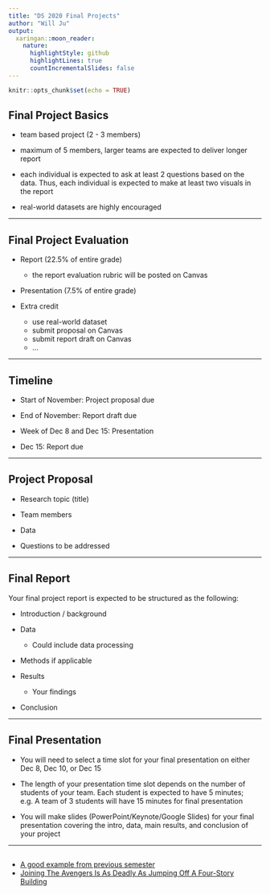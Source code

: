 ```yaml
---
title: "DS 2020 Final Projects"
author: "Will Ju"
output:
  xaringan::moon_reader:
    nature:
      highlightStyle: github
      highlightLines: true
      countIncrementalSlides: false
---
```


```r
knitr::opts_chunk$set(echo = TRUE)
```

## Final Project Basics

-   team based project (2 - 3 members)

-   maximum of 5 members, larger teams are expected to deliver longer report

-   each individual is expected to ask at least 2 questions based on the data. Thus, each individual is expected to make at least two visuals in the report

-   real-world datasets are highly encouraged

---

## Final Project Evaluation

- Report (22.5% of entire grade)
  - the report evaluation rubric will be posted on Canvas

- Presentation (7.5% of entire grade)

- Extra credit
  - use real-world dataset
  - submit proposal on Canvas
  - submit report draft on Canvas
  - ...

---

## Timeline

-   Start of November: Project proposal due

-   End of November: Report draft due

-   Week of Dec 8 and Dec 15: Presentation

-   Dec 15: Report due 

---

## Project Proposal

-   Research topic (title)

-   Team members

-   Data

-   Questions to be addressed

---

## Final Report

Your final project report is expected to be structured as the following:

-   Introduction / background

-   Data
    -   Could include data processing

-   Methods if applicable

-   Results
    -   Your findings

-   Conclusion

---

## Final Presentation

-   You will need to select a time slot for your final presentation on either Dec 8, Dec 10, or Dec 15

-   The length of your presentation time slot depends on the number of students of your team. Each student is expected to have 5 minutes; e.g. A team of 3 students will have 15 minutes for final presentation

-   You will make slides (PowerPoint/Keynote/Google Slides) for your final presentation covering the intro, data, main results, and conclusion of your project

---

## 

-   [A good example from previous semester](https://github.com/BraedenCollings/Final-Project-DS202)
-   [Joining The Avengers Is As Deadly As Jumping Off A Four-Story Building
](https://fivethirtyeight.com/features/avengers-death-comics-age-of-ultron/)











